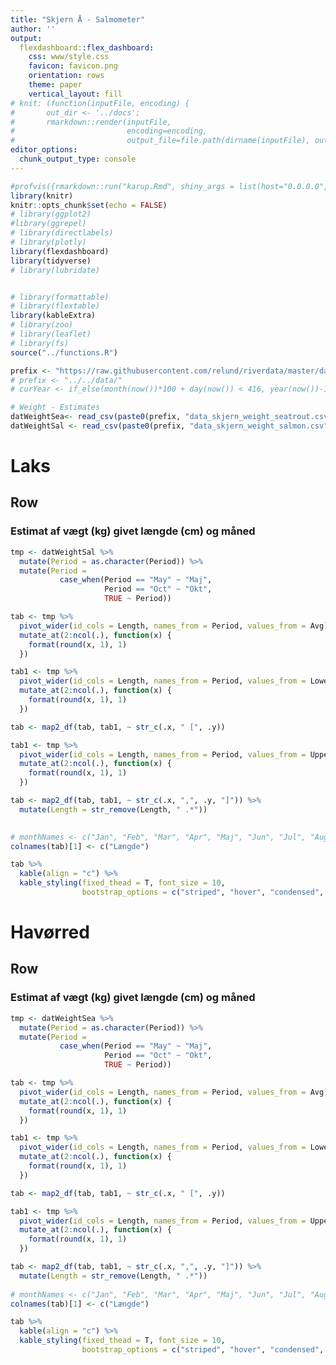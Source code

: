 ```yaml
---
title: "Skjern Å - Salmometer"
author: ''
output:
  flexdashboard::flex_dashboard:
    css: www/style.css
    favicon: favicon.png
    orientation: rows
    theme: paper
    vertical_layout: fill
# knit: (function(inputFile, encoding) { 
#       out_dir <- '../docs';
#       rmarkdown::render(inputFile,
#                         encoding=encoding, 
#                         output_file=file.path(dirname(inputFile), out_dir, 'weight-skjern.html')) })
editor_options:
  chunk_output_type: console
---
```


<script>
$(".selectize-input input").prop('readonly','readonly');
</script>

```r
#profvis({rmarkdown::run("karup.Rmd", shiny_args = list(host="0.0.0.0", port=5050))})
library(knitr)
knitr::opts_chunk$set(echo = FALSE)
# library(ggplot2)
#library(ggrepel)
# library(directlabels)
# library(plotly)
library(flexdashboard)
library(tidyverse)
# library(lubridate)


# library(formattable)
# library(flextable)
library(kableExtra)
# library(zoo) 
# library(leaflet)
# library(fs)
source("../functions.R")

prefix <- "https://raw.githubusercontent.com/relund/riverdata/master/data/"
# prefix <- "../../data/"
# curYear <- if_else(month(now())*100 + day(now()) < 416, year(now())-1, year(now()))   # assume previous year until season starts

# Weight - Estimates 
datWeightSea<- read_csv(paste0(prefix, "data_skjern_weight_seatrout.csv"), col_types = "dfddd")
datWeightSal <- read_csv(paste0(prefix, "data_skjern_weight_salmon.csv"), col_types = "dfddd")
```


Laks
=======================================================================
  
Row
-----------------------------------------------------------------------
  
### Estimat af vægt (kg) givet længde (cm) og måned
  
```r
tmp <- datWeightSal %>% 
  mutate(Period = as.character(Period)) %>% 
  mutate(Period = 
           case_when(Period == "May" ~ "Maj",
                     Period == "Oct" ~ "Okt",
                     TRUE ~ Period))

tab <- tmp %>% 
  pivot_wider(id_cols = Length, names_from = Period, values_from = Avg) %>% 
  mutate_at(2:ncol(.), function(x) {
    format(round(x, 1), 1)
  })

tab1 <- tmp %>%
  pivot_wider(id_cols = Length, names_from = Period, values_from = Lower) %>% 
  mutate_at(2:ncol(.), function(x) {
    format(round(x, 1), 1)
  })

tab <- map2_df(tab, tab1, ~ str_c(.x, " [", .y))

tab1 <- tmp %>%
  pivot_wider(id_cols = Length, names_from = Period, values_from = Upper) %>% 
  mutate_at(2:ncol(.), function(x) {
    format(round(x, 1), 1)
  })

tab <- map2_df(tab, tab1, ~ str_c(.x, ",", .y, "]")) %>% 
  mutate(Length = str_remove(Length, " .*")) 

  
# monthNames <- c("Jan", "Feb", "Mar", "Apr", "Maj", "Jun", "Jul", "Aug", "Sep", "Oct", "Nov", "Dec")
colnames(tab)[1] <- c("Længde")

tab %>% 
  kable(align = "c") %>% 
  kable_styling(fixed_thead = T, font_size = 10,
                bootstrap_options = c("striped", "hover", "condensed", "responsive"))
```

<!-- Row -->
<!-- ----------------------------------------------------------------------- -->

<!-- ### Plot af vægt givet længde -->

<!-- ```{r} -->
<!-- p <- ggplot(datWeightSal, aes(x = Length, y = Avg)) + -->
<!--     geom_line(aes(color = Period)) + -->
<!--     labs(title = "", color = "") + -->
<!--     ylab("Vægt (kg)") + xlab("Længde (cm)") + -->
<!--     guides(col = guide_legend(ncol = 7)) + -->
<!--     theme(legend.position="bottom") -->
<!--     # scale_color_brewer(palette = "Set1") + -->
<!--     # scale_color_discrete(name = "", labels = c("Sep-Okt", "Marts", "Apr-Aug")) -->
<!-- ggplotly(p) -->
<!-- ``` -->



Havørred
=======================================================================
  
Row
-----------------------------------------------------------------------
  
### Estimat af vægt (kg) givet længde (cm) og måned
  
```r
tmp <- datWeightSea %>% 
  mutate(Period = as.character(Period)) %>% 
  mutate(Period = 
           case_when(Period == "May" ~ "Maj",
                     Period == "Oct" ~ "Okt",
                     TRUE ~ Period))

tab <- tmp %>% 
  pivot_wider(id_cols = Length, names_from = Period, values_from = Avg) %>% 
  mutate_at(2:ncol(.), function(x) {
    format(round(x, 1), 1)
  })

tab1 <- tmp %>%
  pivot_wider(id_cols = Length, names_from = Period, values_from = Lower) %>% 
  mutate_at(2:ncol(.), function(x) {
    format(round(x, 1), 1)
  })

tab <- map2_df(tab, tab1, ~ str_c(.x, " [", .y))

tab1 <- tmp %>%
  pivot_wider(id_cols = Length, names_from = Period, values_from = Upper) %>% 
  mutate_at(2:ncol(.), function(x) {
    format(round(x, 1), 1)
  })

tab <- map2_df(tab, tab1, ~ str_c(.x, ",", .y, "]")) %>% 
  mutate(Length = str_remove(Length, " .*"))
  
# monthNames <- c("Jan", "Feb", "Mar", "Apr", "Maj", "Jun", "Jul", "Aug", "Sep", "Oct", "Nov", "Dec")
colnames(tab)[1] <- c("Længde")

tab %>% 
  kable(align = "c") %>% 
  kable_styling(fixed_thead = T, font_size = 10,
                bootstrap_options = c("striped", "hover", "condensed", "responsive"))
```

<!-- Row -->
<!-- ----------------------------------------------------------------------- -->

<!-- ### Plot af vægt givet længde -->

<!-- ```{r} -->
<!-- p <- ggplot(datWeightSea, aes(x = Length, y = Avg)) + -->
<!--     geom_line(aes(color = Period)) + -->
<!--     labs(title = "", color = "") + -->
<!--     ylab("Vægt (kg)") + xlab("Længde (cm)") + -->
<!--     guides(col = guide_legend(ncol = 7)) + -->
<!--     theme(legend.position="bottom") -->
<!--     # scale_color_brewer(palette = "Set1") + -->
<!--     # scale_color_discrete(name = "", labels = c("Sep-Okt", "Marts", "Apr-Aug")) -->
<!-- ggplotly(p) -->
<!-- ``` -->